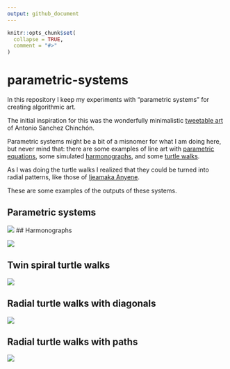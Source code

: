 ```yaml
---
output: github_document
---
```


<!-- README.md is generated from README.Rmd. Please edit that file -->

```r
knitr::opts_chunk$set(
  collapse = TRUE,
  comment = "#>"
)
```

# parametric-systems

<!-- badges: start -->
<!-- badges: end -->

In this repository I keep my experiments with "parametric systems" for creating algorithmic art.

The initial inspiration for this was the wonderfully minimalistic [tweetable art](https://fronkonstin.com/2018/09/06/tweetable-mathematical-art-with-r/) of Antonio Sanchez Chinchón.

Parametric systems might be a bit of a misnomer for what I am doing here, but never mind that: there are some examples of line art with [parametric equations](https://en.wikipedia.org/wiki/Parametric_equation), some simulated [harmonographs](https://en.wikipedia.org/wiki/Harmonograph), and some [turtle walks](https://runestone.academy/ns/books/published/thinkcspy/MoreAboutIteration/RandomlyWalkingTurtles.html).

As I was doing the turtle walks I realized that they could be turned into radial patterns, like those of [Ijeamaka Anyene](https://github.com/Ijeamakaanyene/patterns).

These are some examples of the outputs of these systems.

## Parametric systems

![](01-parametric-systems/par-system-path-7929-Revolucion.png)
## Harmonographs

![](02-harmonographs/harmonograph-Revolucion-213434.png)

## Twin spiral turtle walks

![](03-twin-spiral-turtle-walks/twin-spiral-walk-Redon-48826.png)

## Radial turtle walks with diagonals

![](04-minimal-radial-diagonal-turtle-walks/minimal-radial-walk-Revolucion-23694.png)

## Radial turtle walks with paths

![](05-minimal-radial-path-turtle-walks/minimal-radial-walk-paths-Atentado-4354.png)

